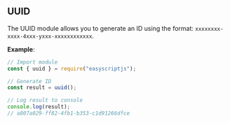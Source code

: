 ## UUID
The UUID module allows you to generate an ID using the format: `xxxxxxxx-xxxx-4xxx-yxxx-xxxxxxxxxxxx`.

**Example**:

```js
// Import module
const { uuid } = require("easyscriptjs");

// Generate ID
const result = uuid();

// Log result to console
console.log(result);
// a807a029-ff82-4fb1-b353-c1d91266dfce
```
